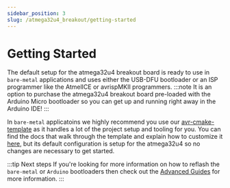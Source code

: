 ```yaml
---
sidebar_position: 3
slug: /atmega32u4_breakout/getting-started
---
```

# Getting Started
The default setup for the atmega32u4 breakout board is ready to use in ```bare-metal``` applications and uses either the USB-DFU bootloader or an ISP programmer like the
AtmelICE or avrispMKII programmers.
:::note
It is an option to purchase the atmega32u4 breakout board pre-loaded with the Arduino Micro bootloader so you can get up and running right away in the
Arduino IDE!
:::

In ```bare-metal``` applicatoins we highly recommend you use our [avr-cmake-template](https://github.com/greatlakesdev/avr-cmake-template) as
it handles a lot of the project setup and tooling for you. You can find the docs that walk through the template and explain how to customize it [here](/docs/avr-cmake-template/),
but its default configuration is setup for the atmega32u4 so no changes are necessary to get started.

:::tip Next steps
If you're looking for more information on how to reflash the ```bare-metal``` or ```Arduino``` bootloaders then check out the [Advanced Guides](./advanced-guides) for more information.
:::